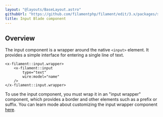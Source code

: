 ```yaml
---
layout: "@layouts/BaseLayout.astro"
githubUrl: "https://github.com/filamentphp/filament/edit/3.x/packages/support/docs/09-blade-components/02-input.md"
title: Input Blade component
---
```


## Overview

The input component is a wrapper around the native `<input>` element. It provides a simple interface for entering a single line of text.

```blade
<x-filament::input.wrapper>
    <x-filament::input
        type="text"
        wire:model="name"
    />
</x-filament::input.wrapper>
```

To use the input component, you must wrap it in an "input wrapper" component, which provides a border and other elements such as a prefix or suffix. You can learn mode about customizing the input wrapper component [here](input-wrapper).
